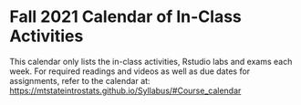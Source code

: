 # Fall 2021 Calendar of In-Class Activities {-}


This calendar only lists the in-class activities, Rstudio labs and exams each week. For required readings and videos as well as due dates for assignments, refer to the calendar at:  
[https://mtstateintrostats.github.io/Syllabus/#Course_calendar](new calendar)

\begin{longtable}{|l|l|l|l|p{.55\textwidth}|}
\hline
\textbf{Week}& \textbf{Day}& \textbf{Date}& \textbf{Activity} \\ \hline
\endhead
1& W& 8/25& Syllabus Review \\*
1& F& 8/27& Martian Alphabet \\ \hline
2& M& 8/30& Atrial Fibrillation \\*
2& W& 9/1& Native American Address \\* 
2& F& 9/3& Week 2 Lab \\ \hline
3& M& 9/6& (\textit{No class}) \\*
3& W& 9/8& What's the Probability? \\*
3& F& 9/10& Week 3 Lab \\ \hline
4& M& 9/13& IMDb Movie Reviews - One Quant Variable \\*
4& W& 9/15& IMDb Movie Reviews - One of Each \\*
4& F& 9/17& Week 4 Lab \\ \hline
5& M& 9/20& Movie Profits - Linear Regression \\*
5& W& 9/22& Movie Profits - Correlation \\*	
5& F& 9/24& Week 5 Lab \\ \hline
6& M& 9/27& Exam 1 Review \\*
6& W& 9/29& Midterm Exam 1 \\*	
6& F& 10/1& Group Midterm Exam 1 \\ \hline
7& M& 10/4& Helper Hinderer --- Simulation HT \\*
7& W& 10/6& Helper Hinderer --- Simulation CI \\*
7& F& 10/8& Week 7 Lab \\ \hline
8& M& 10/11& Handedness of Male Boxers --- Theory HT \\*
8& W& 10/13& Handedness of Male Boxers --- Theory CI \\*	
8& F& 10/15& Week 8 Lab \\ \hline
9& M& 10/18& Good Samaritan --- Simulation HT \\*
9& W& 10/20& Good Samaritan --- Simulation CI \\*	
9& F& 10/22& Week 9 Lab \\ \hline
10& M& 10/25& Helmet Use and Head Injuries --- Theory HT \\*
10& W& 10/27& Helmet Use and Head Injuries --- Theory CI \\*
10& F& 10/29& Week 10 Lab\\ \hline
11& M& 11/1& Exam 2 Review \\*
11& W& 11/3& Midterm Exam 2 \\*	
11& F& 11/5& Group Midterm Exam 2 \\ \hline
12& M& 11/8& COVID and Air Pollution \\*
12& W& 11/10& Construction Costs \\*
12& F& 11/12& Week 12 Lab \\ \hline
13& M& 11/15& Weather Patterns and Snowfall \\*
13& W& 11/17& Homeless Housing Stability \\*
13& F& 11/19& Week 13 Lab \\ \hline
Holiday& M--F& 11/22--11/26& \textbf{No Class --- Fall Break} \\ \hline
14& M& 11/29& Real Estate \\*
14& W& 12/1& Moneyball \\*
14& F& 12/3& Week 14 Lab \\ \hline
15& M& 12/6& Data Exploration \\*
15& W& 12/8& Final Exam Review \\*
15& F& 12/10& Final Exam \\ \hline
Finals& M--W& 12/13--12/15& Final Group Exam \\ \hline

\end{longtable}


